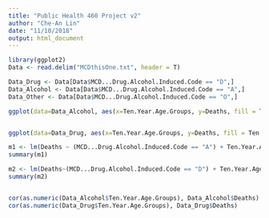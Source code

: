 ```yaml
---
title: "Public Health 460 Project v2"
author: "Che-An Lin"
date: "11/10/2018"
output: html_document
---
```


```r
library(ggplot2)
Data <- read.delim("MCDthisOne.txt", header = T)

Data_Drug <- Data[Data$MCD...Drug.Alcohol.Induced.Code == "D",]
Data_Alcohol <- Data[Data$MCD...Drug.Alcohol.Induced.Code == "A",]
Data_Other <- Data[Data$MCD...Drug.Alcohol.Induced.Code == "O",]

ggplot(data=Data_Alcohol, aes(x=Ten.Year.Age.Groups, y=Deaths, fill = Ten.Year.Age.Groups )) +geom_bar(stat="identity") + ggtitle("Age Group's Death Rate For Alcohol Addiction From 1999 - 2016") + labs(x = "Age Groups", fill= "Age Groups" ) + theme(axis.text.x = element_text(angle = 60, hjust = 1)) + facet_wrap(~Data_Alcohol$State)


ggplot(data=Data_Drug, aes(x=Ten.Year.Age.Groups, y=Deaths, fill = Ten.Year.Age.Groups )) +geom_bar(stat="identity") + ggtitle("Age Group's Death Rate For Drug Addiction From 1999 - 2016") + labs(x = "Age Groups", fill= "Age Groups" ) + theme(axis.text.x = element_text(angle = 60, hjust = 1)) + facet_wrap(~Data_Drug$State)

m1 <- lm(Deaths ~ (MCD...Drug.Alcohol.Induced.Code == "A") + Ten.Year.Age.Groups, data = Data_Alcohol)
summary(m1)

m2 <- lm(Deaths~(MCD...Drug.Alcohol.Induced.Code == "D") + Ten.Year.Age.Groups, data = Data_Drug)
summary(m2)


cor(as.numeric(Data_Alcohol$Ten.Year.Age.Groups), Data_Alcohol$Deaths)
cor(as.numeric(Data_Drug$Ten.Year.Age.Groups), Data_Drug$Deaths)
```

